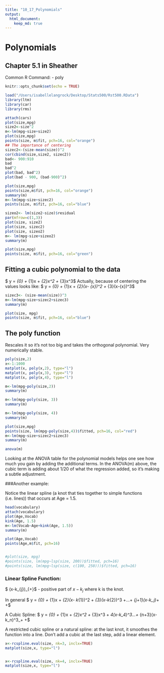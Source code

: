 ```yaml
---
title: "10_17_Polynomials"
output: 
  html_document:
    keep_md: true
---
```


# Polynomials 
## Chapter 5.1 in Sheather 

Common R Command: 
  - poly 

```r
knitr::opts_chunk$set(echo = TRUE)
```
```r
load("/Users/isabellelangrock/Desktop/Stats500/Rst500.RData")
library(ltm)
library(car) 
library(rms)
```

```r
attach(cars)
plot(size,mpg)
size2<-size^2 
m<-lm(mpg~size+size2)
plot(size,mpg)
points(size, m$fit, pch=16, col="orange")
## The importance of centering
sizec2<-(size-mean(size))^2
cor(cbind(size,size2, sizec2))
bad<- 900:910
bad
bad^2
plot(bad, bad^2)
plot(bad - 900, (bad-900)^2)

plot(size,mpg)
points(size,m$fit, pch=16, col="orange")
summary(m)
m<-lm(mpg~size+sizec2)
points(size, m$fit, pch=16, col="blue")

sizeo2<- lm(size2~size)$residual
par(mfrow=c(1,3))
plot(size, size2)
plot(size, sizec2)
plot(size, sizeo2)
m<- lm(mpg~size+sizeo2)
summary(m)

plot(size,mpg)
points(size, m$fit, pch=16, col="green")

```

## Fitting a cubic polynomial to the data 
$ y = \beta_{0} + \beta_{1}x + \beta_{2}x^2 + \beta_{3}x^3$ 
Actually, because of centering the values looks like:
$ y = \beta_{0} + \beta_{1}x + \beta_{2}(x- \bar{x})^2 + \beta_{3}(x-\bar{x})^3$


```r
sizec3<- (size-mean(size))^3
m<-lm(mpg~size+sizec2+sizec3)
summary(m)

plot(size, mpg)
points(size, m$fit, pch=16, col="blue")
```
## The poly function 
Rescales it so it's not too big and takes the orthogonal polynomial. Very numerically stable. 

```r
poly(size,2)
x<-1:1000
matplot(x, poly(x,2), type="l")
matplot(x, poly(x,3), type="l")
matplot(x, poly(x,4), type="l")

m<-lm(mpg~poly(size,2))
summary(m)

m<-lm(mpg~poly(size, 3))
summary(m)

m<-lm(mpg~poly(size, 4))
summary(m)

plot(size,mpg)
points(size, lm(mpg~poly(size,4))$fitted, pch=16, col="red")
m<-lm(mpg~size+sizec2+sizec3)
summary(m)

anova(m)
```

Looking at the ANOVA table for the polynomial models helps one see how much you gain by adding the additional terms. In the ANOVA(m) above, the cubic term is adding about 1/20 of what the regression added, so it's making a subtle adjustment. 

###Another example: 

Notice the linear spline (a knot that ties together to simple functions (i.e. lines)) that occurs at Age = 1.5. 

```r
head(vocabulary)
attach(vocabulary)
plot(Age,Vocab)
kink(Age, 1.5)
m<-lm(Vocab~Age+kink(Age, 1.5))
summary(m)

plot(Age,Vocab)
points(Age,m$fit, pch=16)


#plot(size, mpg)
#points(size, lm(mpg~lsp(size, 200))$fitted, pch=16)
#points(size, lm(mpg~lsp(size, c(100, 250)))$fitted, pch=16)
```

### Linear Spline Function: 
$ (x-k_{j})_{+}$  - positive part of $x-k_{j}$ where k is the knot. 

In general $ y = \beta_{0} + \beta_{1}x + \beta_{2}(x- k_{1})^2 + \beta_{3}(x-k_{2})^3 +...+ \beta_{j+1}(x-k_j)_+ +\epsilon$

A Cubic Spline:  $ y = \beta_{0} + \beta_{1}x + \beta_{2}x^2 + \beta_{3}x^3 + \beta_4(x-k_4)^3...+ \beta_{n+3}(x-k_n)^3_+ +\epsilon$

A restricted cubic spline or a natural spline: at the last knot, it smoothes the function into a line. Don't add a cubic at the last step, add a linear element. 

```r
x<-rcspline.eval(size, nk=3, inclx=TRUE)
matplot(size,x, type="l")


x<-rcspline.eval(size, nk=4, inclx=TRUE)
matplot(size,x, type="l")


```



